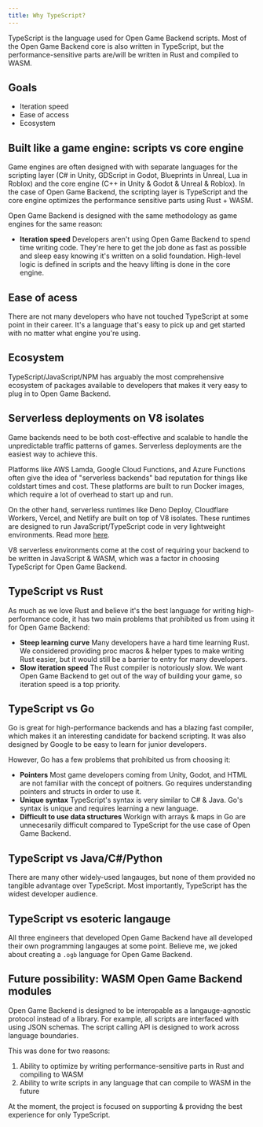 ```yaml
---
title: Why TypeScript?
---
```


TypeScript is the language used for Open Game Backend scripts. Most of the Open Game Backend core is also written in TypeScript, but the performance-sensitive parts are/will be written in Rust and compiled to WASM.

## Goals

- Iteration speed
- Ease of access
- Ecosystem

## Built like a game engine: scripts vs core engine

Game engines are often designed with with separate languages for the scripting layer (C# in Unity, GDScript in Godot, Blueprints in Unreal, Lua in Roblox) and the core engine (C++ in Unity & Godot & Unreal & Roblox). In the case of Open Game Backend, the scripting layer is TypeScript and the core engine optimizes the performance sensitive parts using Rust + WASM.

Open Game Backend is designed with the same methodology as game engines for the same reason:

- **Iteration speed** Developers aren't using Open Game Backend to spend time writing code. They're here to get the job done as fast as possible and sleep easy knowing it's written on a solid foundation. High-level logic is defined in scripts and the heavy lifting is done in the core engine.

## Ease of acess

There are not many developers who have not touched TypeScript at some point in their career. It's a language that's easy to pick up and get started with no matter what engine you're using.

## Ecosystem

TypeScript/JavaScript/NPM has arguably the most comprehensive ecosystem of packages available to developers that makes it very easy to plug in to Open Game Backend.

## Serverless deployments on V8 isolates

Game backends need to be both cost-effective and scalable to handle the unpredictable traffic patterns of games. Serverless deployments are the easiest way to achieve this.

Platforms like AWS Lamda, Google Cloud Functions, and Azure Functions often give the idea of "serverless backends" bad reputation for things like coldstart times and cost. These platforms are built to run Docker images, which require a lot of overhead to start up and run.

On the other hand, serverless runtimes like Deno Deploy, Cloudflare Workers, Vercel, and Netlify are built on top of V8 isolates. These runtimes are designed to run JavaScript/TypeScript code in very lightweight environments. Read more [here](https://blog.cloudflare.com/cloud-computing-without-containers/).

V8 serverless environments come at the cost of requiring your backend to be written in JavaScript & WASM, which was a factor in choosing TypeScript for Open Game Backend.

## TypeScript vs Rust

As much as we love Rust and believe it's the best language for writing high-performance code, it has two main problems that prohibited us from using it for Open Game Backend:

- **Steep learning curve** Many developers have a hard time learning Rust. We considered providing proc macros & helper types to make writing Rust easier, but it would still be a barrier to entry for many developers.
- **Slow iteration speed** The Rust compiler is notoriously slow. We want Open Game Backend to get out of the way of building your game, so iteration speed is a top priority.

## TypeScript vs Go

Go is great for high-performance backends and has a blazing fast compiler, which makes it an interesting candidate for backend scripting. It was also designed by Google to be easy to learn for junior developers.

However, Go has a few problems that prohibited us from choosing it:

- **Pointers** Most game developers coming from Unity, Godot, and HTML are not familiar with the concept of poitners. Go requires understanding pointers and structs in order to use it.
- **Unique syntax** TypeScript's syntax is very similar to C# & Java. Go's syntax is unique and requires learning a new language.
- **Difficult to use data structures** Workign with arrays & maps in Go are unnecesarily difficult compared to TypeScript for the use case of Open Game Backend.

## TypeScript vs Java/C#/Python

There are many other widely-used langauges, but none of them provided no tangible advantage over TypeScript. Most importantly, TypeScript has the widest developer audience.

## TypeScript vs esoteric langauge

All three engineers that developed Open Game Backend have all developed their own programming langauges at some point. Believe me, we joked about creating a `.ogb` language for Open Game Backend.

## Future possibility: WASM Open Game Backend modules

Open Game Backend is designed to be interopable as a langauge-agnostic protocol instead of a library. For example, all scripts are interfaced with using JSON schemas. The script calling API is designed to work across language boundaries. 

This was done for two reasons:

1. Ability to optimize by writing performance-sensitive parts in Rust and compiling to WASM
2. Ability to write scripts in any language that can compile to WASM in the future

At the moment, the project is focused on supporting & providng the best experience for only TypeScript.
